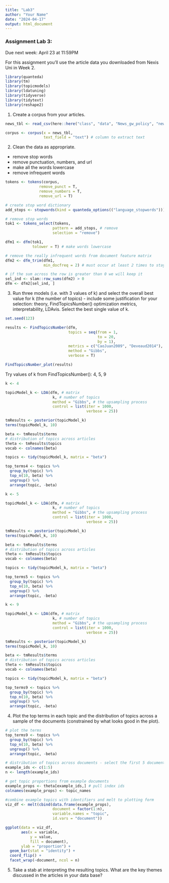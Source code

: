 ```yaml
---
title: "Lab3"
author: "Your Name"
date: "2024-04-17"
output: html_document
---
```

### Assignment Lab 3:

Due next week: April 23 at 11:59PM

For this assignment you'll use the article data you downloaded from Nexis Uni in Week 2.


```r
library(quanteda)
library(tm)
library(topicmodels)
library(ldatuning)
library(tidyverse)
library(tidytext)
library(reshape2)
```

1.  Create a corpus from your articles.
```r
news_tbl <- read_csv(here::here("class", "data", "News_gw_policy", "news.csv"))

corpus <- corpus(x = news_tbl, 
                 text_field = "text") # column to extract text
```


2.  Clean the data as appropriate.
- remove stop words
- remove punctuation, numbers, and url
- make all the words lowercase
- remove infrequent words
```r
tokens <- tokens(corpus, 
               remove_punct = T,
               remove_numbers = T,
               remove_url = T)

# create stop word dictionary
add_stops <- stopwords(kind = quanteda_options(("language_stopwords")))

# remove stop words
tok1 <- tokens_select(tokens,
                     pattern = add_stops, # remove
                     selection = "remove")

dfm1 <- dfm(tok1,
            tolower = T) # make words lowercase

# remove the really infrequent words from document feature matrix
dfm2 <- dfm_trim(dfm1,
                 min_docfreq = 2) # must occur at least 2 times to stay

# if the sum across the row is greater than 0 we will keep it 
sel_ind <- slam::row_sums(dfm2) > 0    
dfm <- dfm2[sel_ind, ]
```


3.  Run three models (i.e. with 3 values of k) and select the overall best value for k (the number of topics) - include some justification for your selection: theory, FindTopicsNumber() optimization metrics, interpretability, LDAvis. Select the best single value of k.

```r
set.seed(123)

results <- FindTopicsNumber(dfm,
                            topics = seq(from = 1,
                                         to = 20,
                                         by = 1),
                            metrics = c("CaoJuan2009", "Deveaud2014"), # what to measure how good the number of topics 
                            method = "Gibbs",
                            verbose = T)

FindTopicsNumber_plot(results)
```


Try values of k from FindTopicsNumber(): 4, 5, 9

```r
k <- 4

topicModel_k <- LDA(dfm, # matrix
                     k, # number of topics
                     method = "Gibbs", # the upsampling process 
                     control = list(iter = 1000,
                                    verbose = 25))

tmResults <- posterior(topicModel_k)
terms(topicModel_k, 10)

beta <- tmResults$terms
# distribution of topics across articles
theta <- tmResults$topics
vocab <- colnames(beta)

topics <- tidy(topicModel_k, matrix = "beta")

top_terms4 <- topics %>% 
  group_by(topic) %>% 
  top_n(10, beta) %>% 
  ungroup() %>% 
  arrange(topic, -beta)

k <- 5

topicModel_k <- LDA(dfm, # matrix
                     k, # number of topics
                     method = "Gibbs", # the upsampling process 
                     control = list(iter = 1000,
                                    verbose = 25))

tmResults <- posterior(topicModel_k)
terms(topicModel_k, 10)

beta <- tmResults$terms
# distribution of topics across articles
theta <- tmResults$topics
vocab <- colnames(beta)

topics <- tidy(topicModel_k, matrix = "beta")

top_terms5 <- topics %>% 
  group_by(topic) %>% 
  top_n(10, beta) %>% 
  ungroup() %>% 
  arrange(topic, -beta)

k <- 9

topicModel_k <- LDA(dfm, # matrix
                     k, # number of topics
                     method = "Gibbs", # the upsampling process 
                     control = list(iter = 1000,
                                    verbose = 25))

tmResults <- posterior(topicModel_k)
terms(topicModel_k, 10)

beta <- tmResults$terms
# distribution of topics across articles
theta <- tmResults$topics
vocab <- colnames(beta)

topics <- tidy(topicModel_k, matrix = "beta")

top_terms9 <- topics %>% 
  group_by(topic) %>% 
  top_n(10, beta) %>% 
  ungroup() %>% 
  arrange(topic, -beta)
```



4.  Plot the top terms in each topic and the distribution of topics across a sample of the documents (constrained by what looks good in the plot).

```r

# plot the terms
top_terms9 <- topics %>% 
  group_by(topic) %>% 
  top_n(10, beta) %>% 
  ungroup() %>% 
  arrange(topic, -beta)

# distribution of topics across documents - select the first 5 documents
example_ids <- c(1:5)
n <- length(example_ids)

# get topic proportions from example documents
example_props <- theta[example_ids,] # pull index ids
colnames(example_props) <- topic_names

#combine example topics with identifiers and melt to plotting form
viz_df <- melt(cbind(data.frame(example_props),
                     document = factor(1:n),
                     variable.names = "topic",
                     id.vars = "document"))

ggplot(data = viz_df,
       aes(x = variable, 
           y = value,
           fill = document),
       ylab = "proportion") +
  geom_bar(stat = "identity") +
  coord_flip() + 
  facet_wrap(~document, ncol = n)


```


5.  Take a stab at interpreting the resulting topics. What are the key themes discussed in the articles in your data base?

